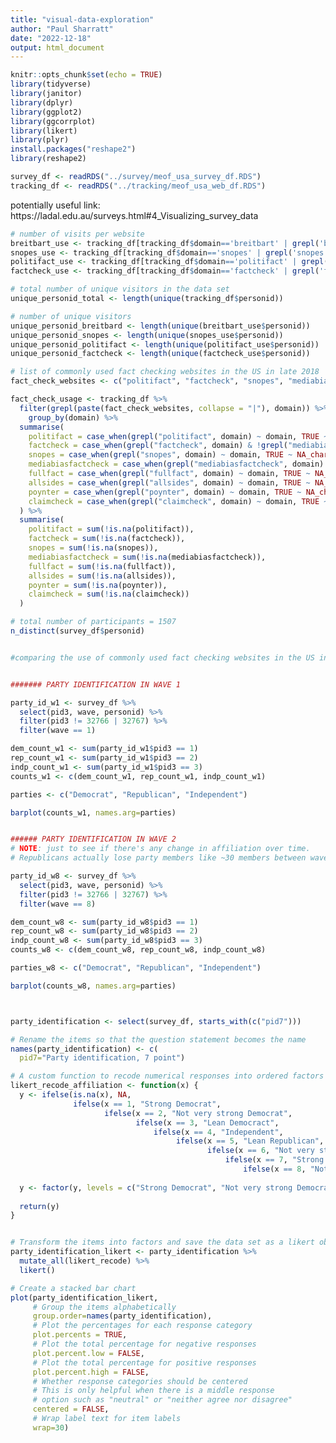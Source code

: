 ```yaml
---
title: "visual-data-exploration"
author: "Paul Sharratt"
date: "2022-12-18"
output: html_document
---
```


```r
knitr::opts_chunk$set(echo = TRUE)
library(tidyverse)
library(janitor)
library(dplyr)
library(ggplot2)
library(ggcorrplot)
library(likert)
library(plyr)
install.packages("reshape2")
library(reshape2)
```

```r
survey_df <- readRDS("../survey/meof_usa_survey_df.RDS")
tracking_df <- readRDS("../tracking/meof_usa_web_df.RDS")
```

potentially useful link: https://ladal.edu.au/surveys.html#4_Visualizing_survey_data

```r
# number of visits per website
breitbart_use <- tracking_df[tracking_df$domain=='breitbart' | grepl('breitbart',tracking_df$domain),]
snopes_use <- tracking_df[tracking_df$domain=='snopes' | grepl('snopes',tracking_df$domain),]
politifact_use <- tracking_df[tracking_df$domain=='politifact' | grepl('politifact',tracking_df$domain),]
factcheck_use <- tracking_df[tracking_df$domain=='factcheck' | grepl('factcheck',tracking_df$domain) & !grepl("mediabias", tracking_df$domain),]

# total number of unique visitors in the data set
unique_personid_total <- length(unique(tracking_df$personid))

# number of unique visitors
unique_personid_breitbard <- length(unique(breitbart_use$personid))
unique_personid_snopes <- length(unique(snopes_use$personid))
unique_personid_politifact <- length(unique(politifact_use$personid))
unique_personid_factcheck <- length(unique(factcheck_use$personid))
```

```r
# list of commonly used fact checking websites in the US in late 2018
fact_check_websites <- c("politifact", "factcheck", "snopes", "mediabiasfactcheck", "fullfact", "allsides", "poynter", "claimcheck")

fact_check_usage <- tracking_df %>%
  filter(grepl(paste(fact_check_websites, collapse = "|"), domain)) %>%
    group_by(domain) %>%
  summarise(
    politifact = case_when(grepl("politifact", domain) ~ domain, TRUE ~ NA_character_),
    factcheck = case_when(grepl("factcheck", domain) & !grepl("mediabias", domain) ~ domain, TRUE ~ NA_character_),
    snopes = case_when(grepl("snopes", domain) ~ domain, TRUE ~ NA_character_),
    mediabiasfactcheck = case_when(grepl("mediabiasfactcheck", domain) ~ domain, TRUE ~ NA_character_),
    fullfact = case_when(grepl("fullfact", domain) ~ domain, TRUE ~ NA_character_),
    allsides = case_when(grepl("allsides", domain) ~ domain, TRUE ~ NA_character_),
    poynter = case_when(grepl("poynter", domain) ~ domain, TRUE ~ NA_character_),
    claimcheck = case_when(grepl("claimcheck", domain) ~ domain, TRUE ~ NA_character_)
  ) %>% 
  summarise(
    politifact = sum(!is.na(politifact)),
    factcheck = sum(!is.na(factcheck)),
    snopes = sum(!is.na(snopes)),
    mediabiasfactcheck = sum(!is.na(mediabiasfactcheck)),
    fullfact = sum(!is.na(fullfact)),
    allsides = sum(!is.na(allsides)),
    poynter = sum(!is.na(poynter)),
    claimcheck = sum(!is.na(claimcheck))
  )

```

```r

# total number of participants = 1507
n_distinct(survey_df$personid)

```

```r


```


```r

#comparing the use of commonly used fact checking websites in the US in late 2018 in a bar plot


####### PARTY IDENTIFICATION IN WAVE 1

party_id_w1 <- survey_df %>%
  select(pid3, wave, personid) %>%
  filter(pid3 != 32766 | 32767) %>%
  filter(wave == 1)

dem_count_w1 <- sum(party_id_w1$pid3 == 1)
rep_count_w1 <- sum(party_id_w1$pid3 == 2)
indp_count_w1 <- sum(party_id_w1$pid3 == 3)
counts_w1 <- c(dem_count_w1, rep_count_w1, indp_count_w1)

parties <- c("Democrat", "Republican", "Independent")

barplot(counts_w1, names.arg=parties)


###### PARTY IDENTIFICATION IN WAVE 2
# NOTE: just to see if there's any change in affiliation over time.
# Republicans actually lose party members like ~30 members between wave 1 and wave 8

party_id_w8 <- survey_df %>%
  select(pid3, wave, personid) %>%
  filter(pid3 != 32766 | 32767) %>%
  filter(wave == 8)

dem_count_w8 <- sum(party_id_w8$pid3 == 1)
rep_count_w8 <- sum(party_id_w8$pid3 == 2)
indp_count_w8 <- sum(party_id_w8$pid3 == 3)
counts_w8 <- c(dem_count_w8, rep_count_w8, indp_count_w8)

parties_w8 <- c("Democrat", "Republican", "Independent")

barplot(counts_w8, names.arg=parties)




```
```r

party_identification <- select(survey_df, starts_with(c("pid7")))

# Rename the items so that the question statement becomes the name
names(party_identification) <- c(
  pid7="Party identification, 7 point")

# A custom function to recode numerical responses into ordered factors
likert_recode_affiliation <- function(x) {
  y <- ifelse(is.na(x), NA,
              ifelse(x == 1, "Strong Democrat",
                     ifelse(x == 2, "Not very strong Democrat",
                            ifelse(x == 3, "Lean Democract",
                                ifelse(x == 4, "Independent",
                                     ifelse(x == 5, "Lean Republican",
                                            ifelse(x == 6, "Not very strong Republican",
                                                ifelse(x == 7, "Strong Republican",
                                                    ifelse(x == 8, "Not sure", 'Other')))))))))
  
  y <- factor(y, levels = c("Strong Democrat", "Not very strong Democrat", "Lean Democract", "Independent", "Lean Republican", "Not very strong Republican", "Strong Republican", "Not sure"))
  
  return(y)
}


# Transform the items into factors and save the data set as a likert object
party_identification_likert <- party_identification %>%
  mutate_all(likert_recode) %>%
  likert()

# Create a stacked bar chart
plot(party_identification_likert, 
     # Group the items alphabetically
     group.order=names(party_identification),
     # Plot the percentages for each response category
     plot.percents = TRUE,
     # Plot the total percentage for negative responses
     plot.percent.low = FALSE,
     # Plot the total percentage for positive responses
     plot.percent.high = FALSE,
     # Whether response categories should be centered
     # This is only helpful when there is a middle response
     # option such as "neutral" or "neither agree nor disagree"
     centered = FALSE,
     # Wrap label text for item labels
     wrap=30)


```


```r

```

